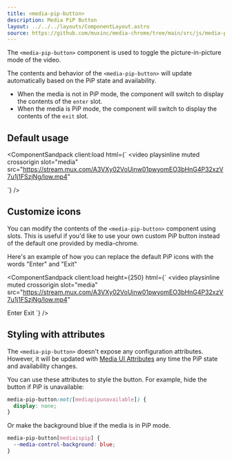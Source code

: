 ```yaml
---
title: <media-pip-button>
description: Media PiP Button
layout: ../../../layouts/ComponentLayout.astro
source: https://github.com/muxinc/media-chrome/tree/main/src/js/media-pip-button.js
---
```



The `<media-pip-button>` component is used to toggle the picture-in-picture mode of the video.

The contents and behavior of the `<media-pip-button>` will update automatically based on the PiP state and availability.
- When the media is not in PiP mode, the component will switch to display the contents of the `enter` slot.
- When the media is PiP mode, the component will switch to display the contents of the `exit` slot.

## Default usage

<ComponentSandpack
  client:load
  html={`<media-controller defaultsubtitles>
  <video
    playsinline muted crossorigin
    slot="media"
    src="https://stream.mux.com/A3VXy02VoUinw01pwyomEO3bHnG4P32xzV7u1j1FSzjNg/low.mp4"
  ></video>
  <media-pip-button></media-pip-button>
</media-controller>`}
/>

## Customize icons

You can modify the contents of the `<media-pip-button>` component using slots.
This is useful if you'd like to use your own custom PiP button instead of the default one provided by media-chrome.

Here's an example of how you can replace the default PiP icons with the words "Enter" and "Exit"

<ComponentSandpack
  client:load
  height={250}
  html={`<media-controller defaultsubtitles>
  <video
    playsinline muted crossorigin
    slot="media"
    src="https://stream.mux.com/A3VXy02VoUinw01pwyomEO3bHnG4P32xzV7u1j1FSzjNg/low.mp4"
  ></video>
  <media-pip-button>
    <span slot="enter">Enter</span>
    <span slot="exit">Exit</span>
  </media-pip-button>
</media-controller>`}
/>

## Styling with attributes

The `<media-pip-button>` doesn't expose any configuration attributes.
However, it will be updated with [Media UI Attributes](#media-ui-attributes) any time the PiP state and availability changes.

You can use these attributes to style the button. For example, hide the button if PiP is unavailable:

```css
media-pip-button:not([mediapipunavailable]) {
  display: none;
}
```
Or make the background blue if the media is in PiP mode.
```css
media-pip-button[mediaispip] {
  --media-control-background: blue;
}
```
